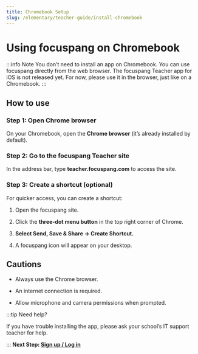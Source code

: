 ```yaml
---
title: Chromebook Setup
slug: /elementary/teacher-guide/install-chromebook
---
```


# Using focuspang on Chromebook

:::info Note
You don’t need to install an app on Chromebook. You can use focuspang directly from the web browser.
The focuspang Teacher app for iOS is not released yet. For now, please use it in the browser, just like on a Chromebook.
:::

## How to use

### Step 1: Open Chrome browser

On your Chromebook, open the **Chrome browser** (it’s already installed by default).

### Step 2: Go to the focuspang Teacher site

In the address bar, type **teacher.focuspang.com** to access the site.

### Step 3: Create a shortcut (optional)

For quicker access, you can create a shortcut:

1. Open the focuspang site.

2. Click the **three-dot menu button** in the top right corner of Chrome.

3. **Select Send, Save & Share → Create Shortcut.**

4. A focuspang icon will appear on your desktop.

## Cautions

- Always use the Chrome browser.

- An internet connection is required.

- Allow microphone and camera permissions when prompted.

:::tip Need help?

If you have trouble installing the app, please ask your school’s IT support teacher for help.

:::
**Next Step: [Sign up / Log in](/en/docs/elementary/teacher-guide/login)**
